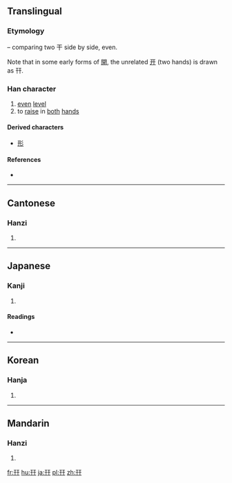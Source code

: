 {{also|开|井|幷}}
==Translingual==

===Etymology===
{{Han compound|干|干|ls=i}} – comparing two 干 side by side, even.

Note that in some early forms of [[開]], the unrelated [[开]] (two hands) is drawn as 幵.

===Han character===
{{Han char|rn=51|rad=干|as=03|sn=6|four=10440|canj=MJMJ|ids=⿰干干}}

# [[even]] [[level]]
# to [[raise]] in [[both]] [[hand]]s

====Derived characters====
* [[形]] <!-- See etymology. -->

====References====
* {{Han ref|kx=0340.030|dkj=09169|dj=0649.010|hdz=10408.020|uh=5E75|ud=24181|bh=C9DB|bd=51675}}

----

==Cantonese==

===Hanzi===
{{yue-hanzi|jyut=[[gin1]], [[hin1]]|y=gin1, hin1}}

# {{defn|lang=yue|sort=干03}}

----

==Japanese==

===Kanji===
{{ja-kanji|grade=|rs=干03}}

# {{defn|lang=ja|sort=干03}}

====Readings====
* {{ja-readings|on=[[けん]] (ken)|kun=[[たいらか]] (tairaka)}}

----

==Korean==

===Hanja===
{{ko-hanja|hangeul=견|eumhun=|rv=gyeon|mr=kyŏn|y=kyen}}

# {{defn|lang=ko|sort=干03}}

----

==Mandarin==

===Hanzi===
{{cmn-hanzi|pin=[[jiān]] ([[jian1]]), [[qiān]] ([[qian1]])|wg=chien<sup>1</sup>, ch'ien<sup>1</sup>}}

# {{defn|lang=cmn|sort=干03}}

[[fr:幵]]
[[hu:幵]]
[[ja:幵]]
[[pl:幵]]
[[zh:幵]]